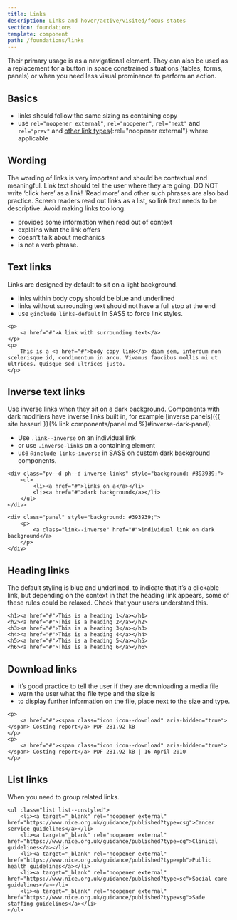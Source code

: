 ```yaml
---
title: Links
description: Links and hover/active/visited/focus states
section: foundations
template: component
path: /foundations/links
---
```


Their primary usage is as a navigational element. They can also be used as a replacement for a button in space constrained situations (tables, forms, panels) or when you need less visual prominence to perform an action.

## Basics

- links should follow the same sizing as containing copy
- use `rel="noopener external"`, `rel="noopener"`, `rel="next"` and `rel="prev"` and [other link types](https://developer.mozilla.org/en-US/docs/Web/HTML/Link_types){:rel="noopener external"} where applicable

## Wording

The wording of links is very important and should be contextual and meaningful. Link text should tell the user where they are going. DO NOT write ‘click here’ as a link! ‘Read more’ and other such phrases are also bad practice. Screen readers read out links as a list, so link text needs to be descriptive. Avoid making links too long.

- provides some information when read out of context
- explains what the link offers
- doesn't talk about mechanics
- is not a verb phrase.

## Text links

Links are designed by default to sit on a light background.

- links within body copy should be blue and underlined
- links without surrounding text should not have a full stop at the end
- use `@include links-default` in SASS to force link styles.

```
<p>
    <a href="#">A link with surrounding text</a>
</p>
<p>
    This is a <a href="#">body copy link</a> diam sem, interdum non scelerisque id, condimentum in arcu. Vivamus faucibus mollis mi ut ultrices. Quisque sed ultrices justo.
</p>
```

## Inverse text links

Use inverse links when they sit on a dark background. Components with dark modifiers have inverse links built in, for example [inverse panels]({{ site.baseurl }}{% link components/panel.md %}#inverse-dark-panel).

- Use `.link--inverse` on an individual link
- or use `.inverse-links` on a containing element
- use `@include links-inverse` in SASS on custom dark background components.

```
<div class="pv--d ph--d inverse-links" style="background: #393939;">
    <ul>
        <li><a href="#">links on a</a></li>
        <li><a href="#">dark background</a></li>
    </ul>
</div>

<div class="panel" style="background: #393939;">
    <p>
        <a class="link--inverse" href="#">individual link on dark background</a>
    </p>
</div>
```

## Heading links

The default styling is blue and underlined, to indicate that it’s a clickable link, but
depending on the context in that the heading link appears, some of these rules could be relaxed. Check that your users understand this.

```
<h1><a href="#">This is a heading 1</a></h1>
<h2><a href="#">This is a heading 2</a></h2>
<h3><a href="#">This is a heading 3</a></h3>
<h4><a href="#">This is a heading 4</a></h4>
<h5><a href="#">This is a heading 5</a></h5>
<h6><a href="#">This is a heading 6</a></h6>
```

## Download links

- it’s good practice to tell the user if they are downloading a media file
- warn the user what the file type and the size is
- to display further information on the file, place next to the size and type.

```
<p>
    <a href="#"><span class="icon icon--download" aria-hidden="true"></span> Costing report</a> PDF 281.92 kB
</p>
<p>
    <a href="#"><span class="icon icon--download" aria-hidden="true"></span> Costing report</a> PDF 281.92 kB | 16 April 2010
</p>
```

## List links

When you need to group related links.

```
<ul class="list list--unstyled">
    <li><a target="_blank" rel="noopener external" href="https://www.nice.org.uk/guidance/published?type=csg">Cancer service guidelines</a></li>
    <li><a target="_blank" rel="noopener external" href="https://www.nice.org.uk/guidance/published?type=cg">Clinical guidelines</a></li>
    <li><a target="_blank" rel="noopener external" href="https://www.nice.org.uk/guidance/published?type=ph">Public health guidelines</a></li>
    <li><a target="_blank" rel="noopener external" href="https://www.nice.org.uk/guidance/published?type=sc">Social care guidelines</a></li>
    <li><a target="_blank" rel="noopener external" href="https://www.nice.org.uk/guidance/published?type=sg">Safe staffing guidelines</a></li>
</ul>
```
